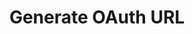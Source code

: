---
title: 'Generate OAuth URL'
description: 'Please note that not all connectors use OAuth, like Gitbook or Freshdesk. Please use the connector specific endpoints for authentication in those cases.'
openapi: post /integrations/oauth_url
---